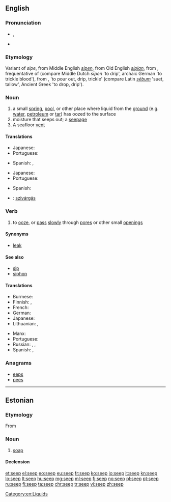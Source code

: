 ==English==
{{wikipedia}}

===Pronunciation===
* {{enPR|sēp}}, {{IPA|/siːp/}}
* {{rhymes|iːp}}

===Etymology===
Variant of ''sipe'', from Middle English ''[[sipen]]'', from Old English ''[[sipian]]'', from {{etyl|gem-pro|en}} {{term/t|gem-pro|*sīpōną}}, frequentative of {{term/t|gem-pro|*sīpaną}} (compare Middle Dutch ''sīpen'' 'to drip', archaic German {{term|seifen|lang=de}} 'to trickle blood'), from {{etyl|ine-pro|en}} {{term/t|ine-pro|*seib}}, {{term/t|ine-pro|*sib-}} 'to pour out, drip, trickle' (compare Latin ''[[sebum#Latin|sēbum]]'' 'suet, tallow', Ancient Greek {{term|εἴβω|lang=grc|tr=eíbō}} 'to drop, drip').

===Noun===
{{en-noun}}

# a small [[spring]], [[pool]], or other place where liquid from the [[ground]] (e.g. [[water]], [[petroleum]] or [[tar]]) has oozed to the surface
# moisture that seeps out; a [[seepage]]
# A seafloor [[vent]]

====Translations====
{{trans-top|a place where water seeps out of the ground}}
* Japanese: {{t|ja|にじみ|tr=nijimi}}
* Portuguese: {{t+|pt|jazida|f}}
{{trans-mid}}
* Spanish: {{t+|es|fuente|f}}, {{t|es|emanación|f}}
{{trans-bottom}}

{{trans-top|a seepage}}
* Japanese: {{t|ja|にじみ|tr=nijimi}}
* Portuguese: {{t|pt|infiltração|f}}
{{trans-mid}}
* Spanish: {{t|es|filtración}}
{{trans-bottom}}

{{checktrans}}
* {{ttbc|hu}}: [[szivárgás]]

===Verb===
{{en-verb}}

# to [[ooze]], or [[pass]] [[slowly]] through [[pore]]s or other small [[opening]]s

====Synonyms====
* [[leak]]

====See also====
* [[sip]]
* [[siphon]]

====Translations====
{{trans-top|to ooze through pores}}
* Burmese: {{t+|my|စိမ့်|tr=sein.|sc=Mymr}}
* Finnish: {{t|fi|tihkua}}, {{t+|fi|vuotaa}}
* French: {{t+|fr|s'infiltrer}} {{t+|fr|suinter}}
* German: {{t|de|durchsickern}}
* Japanese: {{t|ja|にじみ出る|tr=nijimideru}}
* Lithuanian: {{t|lt|sunktis}}, {{t|lt|skverbtis}}
{{trans-mid}}
* Manx: {{t|gv|sheel}}
* Portuguese: {{t+|pt|escoar}}
* Russian: {{t+|ru|сочи́ться|pf|sc=Cyrl|tr=sočít'sja}}, {{t+|ru|проса́чиваться|impf|sc=Cyrl|tr=prosáčivat'sja}}, {{t+|ru|просочи́ться|pf|sc=Cyrl|tr=prosočít'sja}}
* Spanish: {{t|es|filtrar}}, {{t+|es|rezumar}}
{{trans-bottom}}

===Anagrams===
* [[eeps#English|eeps]]
* [[pees#English|pees]]

[[Category:en:Liquids]]

----

==Estonian==

===Etymology===
From {{etyl|de|et}} {{term|Seife|lang=de}}

===Noun===
{{et-noun|seebi|seepi}}

# [[soap]]

====Declension====
{{et-decl2|seebi|seepi|seepide|seepe||seepi|||seepisid|type=paks}}

[[et:seep]]
[[el:seep]]
[[eo:seep]]
[[eu:seep]]
[[fr:seep]]
[[ko:seep]]
[[io:seep]]
[[it:seep]]
[[kn:seep]]
[[lo:seep]]
[[lt:seep]]
[[hu:seep]]
[[mg:seep]]
[[ml:seep]]
[[fj:seep]]
[[no:seep]]
[[pl:seep]]
[[pt:seep]]
[[ru:seep]]
[[fi:seep]]
[[ta:seep]]
[[chr:seep]]
[[tr:seep]]
[[vi:seep]]
[[zh:seep]]
